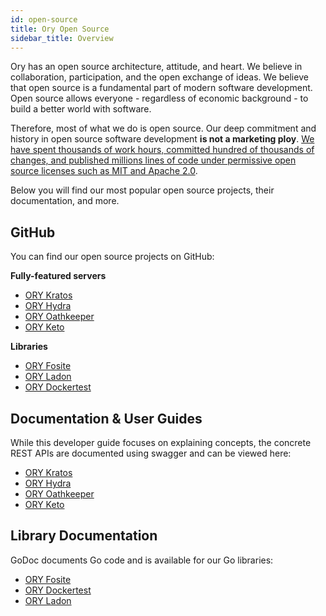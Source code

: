 ```yaml
---
id: open-source
title: Ory Open Source
sidebar_title: Overview
---
```


Ory has an open source architecture, attitude, and heart. We believe in
collaboration, participation, and the open exchange of ideas. We believe that
open source is a fundamental part of modern software development. Open source
allows everyone - regardless of economic background - to build a better world
with software.

Therefore, most of what we do is open source. Our deep commitment and history in
open source software development **is not a marketing ploy**.
[We have spent thousands of work hours, committed hundred of thousands of changes, and published millions lines of code under permissive open source licenses such as MIT and Apache 2.0](https://github.com/ory).

Below you will find our most popular open source projects, their documentation,
and more.

## GitHub

You can find our open source projects on GitHub:

**Fully-featured servers**

- [ORY Kratos](https://github.com/ory/kratos)
- [ORY Hydra](https://github.com/ory/hydra)
- [ORY Oathkeeper](https://github.com/ory/oathkeeper)
- [ORY Keto](https://github.com/ory/keto)

**Libraries**

- [ORY Fosite](https://github.com/ory/fosite)
- [ORY Ladon](https://github.com/ory/ladon)
- [ORY Dockertest](https://github.com/ory/dockertest)

## Documentation & User Guides

While this developer guide focuses on explaining concepts, the concrete REST
APIs are documented using swagger and can be viewed here:

- [ORY Kratos](https://www.ory.sh/kratos/docs)
- [ORY Hydra](https://www.ory.sh/hydra/docs)
- [ORY Oathkeeper](https://www.ory.sh/oathkeeper/docs)
- [ORY Keto](https://www.ory.sh/keto/docs)

## Library Documentation

GoDoc documents Go code and is available for our Go libraries:

- [ORY Fosite](https://godoc.org/github.com/ory/fosite)
- [ORY Dockertest](https://godoc.org/github.com/ory/dockertest)
- [ORY Ladon](https://godoc.org/github.com/ory/ladon)
